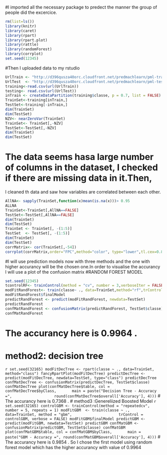 

#I imported all the necessary package to predect the manner the group of people did the excercice.
```r
rm(list=ls())
library(knitr)
library(caret)
library(rpart)
library(rpart.plot)
library(rattle)
library(randomForest)
library(corrplot)
set.seed(12345)
```
#Then I uploaded data to my rstudio 
```r
UrlTrain <- "http://d396qusza40orc.cloudfront.net/predmachlearn/pml-training.csv"
UrlTest  <- "http://d396qusza40orc.cloudfront.net/predmachlearn/pml-testing.csv"
training<-read.csv(url(UrlTrain))
testing<- read.csv(url(UrlTest))
inTrain <- createDataPartition(training$classe, p = 0.7, list = FALSE)
TrainSet<-training[inTrain,]
TestSet<-training[-inTrain,]
dim(TrainSet)
dim(TestSet)
NZV<- nearZeroVar(TrainSet)
TrainSet<- TrainSet[,-NZV]
TestSet<-TestSet[,-NZV]
dim(TrainSet)
dim(TestSet)
```
# The data seems hasa large number of columns in the dataset, I checked if there are missing data in it.Then,
I cleaned th data and saw how variables are correlated between each other.
```r
AllNA<- sapply(TrainSet,function(x)mean(is.na(x)))> 0.95
ALLNA
TrainSet<-TrainSet[,AllNA==FALSE]
TestSet<-TestSet[,AllNA==FALSE]
dim(TrainSet)
dim(TestSet)
TrainSet <- TrainSet[, -(1:5)]
TestSet  <- TestSet[, -(1:5)]
dim(TrainSet)
dim(TestSet)
corrMatrix<- cor(TrainSet[,-54])
corrplot(corrMatrix,order="FPC",method="color", type="lower",tl.cex=0.8,tl.col=rgb(0,0,0))
```
#I will use prediction models now with three methods and the one with higher accurancy will be the chosen one.In order to visualise the accurancy I will use a plot of the confusion matrix
#RANDOM FOREST MODEL
```r
set.seed(12345)
tcontrolRF<- trainControl(method = "cv", number = 3,verboseIter = FALSE)
modFitRandForest<- train(classe~ ., data=TrainSet,method="rf",trControl=tcontrolRF )
modFitRandForest$finalModel
predictRandForest <- predict(modFitRandForest, newdata=TestSet)
predictRandForest
confMatRandForest <- confusionMatrix(predictRandForest, TestSet$classe)
confMatRandForest
```
# The accurancy here is 0.9964 .
# method2: decision tree
```r
set.seed(32165)
modFitDecTree <- rpart(classe ~ ., data=TrainSet, method="class")
fancyRpartPlot(modFitDecTree)
predictDecTree <- predict(modFitDecTree, newdata=TestSet, type="class")
predictDecTree
confMatDecTree <- confusionMatrix(predictDecTree, TestSet$classe)
confMatDecTree
plot(confMatDecTree$table, col = confMatDecTree$byClass, 
     main = paste("Decision Tree - Accuracy =",
                  round(confMatDecTree$overall['Accuracy'], 4)))
		  ```
# The accurancy here is  0.7368 .
# method3 :Genereliized Boosted Model
```r
set.seed(32165)
controlGBM <- trainControl(method = "repeatedcv", number = 5, repeats = 1)
modFitGBM  <- train(classe ~ ., data=TrainSet, method = "gbm",
                    trControl = controlGBM, verbose = FALSE)
modFitGBM$finalModel
predictGBM <- predict(modFitGBM, newdata=TestSet)
predictGBM
confMatGBM <- confusionMatrix(predictGBM, TestSet$classe)
confMatGBM
plot(confMatGBM$table, col = confMatGBM$byClass, 
     main = paste("GBM - Accuracy =", round(confMatGBM$overall['Accuracy'], 4)))
     ```
		 # The accurancy here is  0.9854 .
 So I chose the first model using random forest model which has the higher accurancy with value of 0.9964
